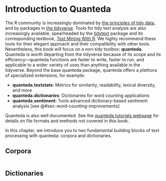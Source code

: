 # Introduction to Quanteda {#sec-quanteda}

The R community is increasingly dominated by [the principles of tidy data](https://r4ds.hadley.nz/data-tidy), and by packages in [the tidyverse](https://www.tidyverse.org). Tools for tidy text analysis are also increasingly available, spearheaded by the [tidytext](https://cran.r-project.org/web/packages/tidytext/vignettes/tidytext.html) package and its corresponding textbook, [Text Mining With R](https://www.tidytextmining.com). We highly recommend these tools for their elegant approach and their compatibility with other tools. Nevertheless, this book will focus on a non-tidy toolbox: **quanteda**. Quanteda is worth departing from the tidyverse because of its scope and its efficiency---quanteda functions are faster to write, faster to run, and applicable to a wider variety of uses than anything available in the tidyverse. Beyond the base quanteda package, quanteda offers a plethora of specialized extensions, for example:

-   **quanteda.textstats**: Metrics for similarity, readability, lexical diversity, and more
-   **quanteda.dictionaries**: Dictionaries for word counting applications
-   **quanteda.sentiment**: Tools advanced dictionary-based sentiment analysis [see @#sec-word-counting-improvements]

Quanteda is also well documented. See the [quanteda tutorials webpage](https://tutorials.quanteda.io) for details on file formats and methods not covered in this book. 

In this chapter, we introduce you to two fundamental building blocks of text processing with quanteda: corpora and dictionaries.

## Corpora {#sec-quanteda-corpora}

```r

```

## Dictionaries {#sec-quanteda-dictionaries}

```r

```
